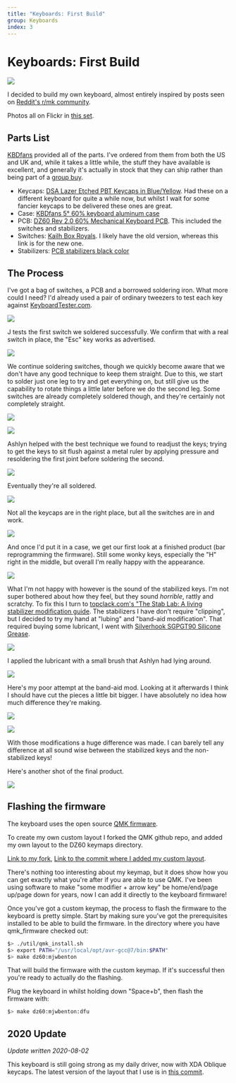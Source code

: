 ```yaml
---
title: "Keyboards: First Build"
group: Keyboards
index: 3
---
```


# Keyboards: First Build

![](flickr://30774413087)

I decided to build my own keyboard, almost entirely inspired by posts seen on [Reddit's r/mk community](https://www.reddit.com/r/mechanicalkeyboards).

Photos all on Flickr in [this set](https://www.flickr.com/photos/z-two/albums/72157697316445120).

## Parts List

[KBDfans](https://kbdfans.cn) provided all of the parts. I've ordered from them from both the US and UK and, while it takes a little while, the stuff they have available is excellent, and generally it's actually in stock that they can ship rather than being part of a [group buy](https://en.wikipedia.org/wiki/Group_buying).

- Keycaps: [DSA Lazer Etched PBT Keycaps in Blue/Yellow](https://kbdfans.cn/products/dsa-pbt-145keys-keycaps-laser-etched-front-printed-legends?variant=40419237389). Had these on a different keyboard for quite a while now, but whilst I wait for some fancier keycaps to be delivered these ones are great.
- Case: [KBDfans 5° 60% keyboard aluminum case](https://kbdfans.cn/products/pre-orderkbdfans-5-60-case?variant=43337028493)
- PCB: [DZ60 Rev 2.0 60% Mechanical Keyboard PCB](https://kbdfans.cn/products/dz60-60-pcb?variant=13001004679226). This included the switches and stabilizers.
- Switches: [Kailh Box Royals](https://kbdfans.cn/collections/kailh-switches/products/kailh-box-royal-switches-10-pcs). I likely have the old version, whereas this link is for the new one.
- Stabilizers: [PCB stabilizers black color](https://kbdfans.cn/products/pcb-stabilizers-black-color)

## The Process

I've got a bag of switches, a PCB and a borrowed soldering iron. What more could I need? I'd already used a pair of ordinary tweezers to test each key against [KeyboardTester.com](http://www.keyboardtester.com/).

![](flickr://31842940788)

J tests the first switch we soldered successfully. We confirm that with a real switch in place, the "Esc" key works as advertised.

![](flickr://44990089754)

We continue soldering switches, though we quickly become aware that we don't have any good technique to keep them straight. Due to this, we start to solder just one leg to try and get everything on, but still give us the capability to rotate things a little later before we do the second leg. Some switches are already completely soldered though, and they're certainly not completely straight.

![](flickr://31842944328)

![](flickr://44990092764)

Ashlyn helped with the best technique we found to readjust the keys; trying to get the keys to sit flush against a metal ruler by applying pressure and resoldering the first joint before soldering the second.

![](flickr://44990098294)

Eventually they're all soldered.

![](flickr://45664073472)

Not all the keycaps are in the right place, but all the switches are in and work.

![](flickr://44990096954)

And once I'd put it in a case, we get our first look at a finished product (bar reprogramming the firmware). Still some wonky keys, especially the "H" right in the middle, but overall I'm really happy with the appearance.

![](flickr://45664098542)

What I'm not happy with however is the sound of the stabilized keys. I'm not super bothered about how they feel, but they sound _horrible_, rattly and scratchy. To fix this I turn to [topclack.com's "The Stab Lab: A living stabilizer modification guide](https://topclack.com/textclack/2018/4/29/the-stab-lab-a-stabilizer-modification-guide-by-quakemz). The stabilizers I have don't require "clipping", but I decided to try my hand at "lubing" and "band-aid modification". That required buying some lubricant, I went with [Silverhook SGPGT90 Silicone Grease](https://www.amazon.co.uk/gp/product/B00W6Q3B1G/).

![](flickr://45664095472)

I applied the lubricant with a small brush that Ashlyn had lying around.

![](flickr://30774426197)

Here's my poor attempt at the band-aid mod. Looking at it afterwards I think I should have cut the pieces a little bit bigger. I have absolutely no idea how much difference they're making.

![](flickr://45714755031)

![](flickr://30774428447)

With those modifications a huge difference was made. I can barely tell any difference at all sound wise between the stabilized keys and the non-stabilized keys!

Here's another shot of the final product.

![](flickr://30774413087)

## Flashing the firmware

The keyboard uses the open source [QMK firmware](https://qmk.fm/).

To create my own custom layout I forked the QMK github repo, and added my own layout to the DZ60 keymaps directory.

[Link to my fork](https://github.com/mjwbenton/qmk_firmware/tree/mjwbenton), [Link to the commit where I added my custom layout](https://github.com/mjwbenton/qmk_firmware/commit/6f01195f35fc0e8d295ca9697e970e3be398e5ba).

There's nothing too interesting about my keymap, but it does show how you can get exactly what you're after if you are able to use QMK. I've been using software to make "some modifier + arrow key" be home/end/page up/page down for years, now I can add it directly to the keyboard firmware!

Once you've got a custom keymap, the process to flash the firmware to the keyboard is pretty simple. Start by making sure you've got the prerequisites installed to be able to build the firmware. In the directory where you have qmk_firmware checked out:

```bash
$> ./util/qmk_install.sh
$> export PATH="/usr/local/opt/avr-gcc@7/bin:$PATH"
$> make dz60:mjwbenton
```

That will build the firmware with the custom keymap. If it's successful then you're ready to actually do the flashing.

Plug the keyboard in whilst holding down "Space+b", then flash the firmware with:

```bash
$> make dz60:mjwbenton:dfu
```

## 2020 Update

_Update written 2020-08-02_

This keyboard is still going strong as my daily driver, now with XDA Oblique keycaps. The latest version of the layout that I use is in [this commit](https://github.com/mjwbenton/qmk_firmware/commit/bfa373aabc0a9a1ffb651d5b34aa713abadffd90).
